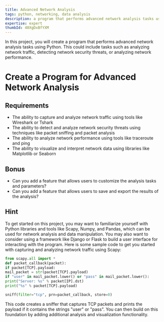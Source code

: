 ```yaml
---
title: Advanced Network Analysis
tags: python, networking, data analysis
description: a program that performs advanced network analysis tasks using Python
expertise: expert
thumbId: 40XgDxBfYXM
---
```


In this project, you will create a program that performs advanced network analysis tasks using Python. This could include tasks such as analyzing network traffic, detecting network security threats, or analyzing network performance.

<h1>Create a Program for Advanced Network Analysis</h1>
<h2>Requirements</h2>
<ul>
  <li>
    The ability to capture and analyze network traffic using tools like
    Wireshark or Tshark
  </li>
  <li>
    The ability to detect and analyze network security threats using techniques
    like packet sniffing and packet analysis
  </li>
  <li>
    The ability to analyze network performance using tools like traceroute and
    ping
  </li>
  <li>
    The ability to visualize and interpret network data using libraries like
    Matplotlib or Seaborn
  </li>
</ul>
<h2>Bonus</h2>
<ul>
  <li>
    Can you add a feature that allows users to customize the analysis tasks and
    parameters?
  </li>
  <li>
    Can you add a feature that allows users to save and export the results of
    the analysis?
  </li>
</ul>
<h2>Hint</h2>
<p>
  To get started on this project, you may want to familiarize yourself with
  Python libraries and tools like Scapy, Numpy, and Pandas, which can be used
  for network analysis and data manipulation. You may also want to consider
  using a framework like Django or Flask to build a user interface for
  interacting with the program. Here is some sample code to get you started with
  capturing and analyzing network traffic using Scapy:
</p>

```python
from scapy.all import *
def packet_callback(packet):
if packet[TCP].payload:
mail_packet = str(packet[TCP].payload)
if "user" in mail_packet.lower() or "pass" in mail_packet.lower():
print("Server: %s" % packet[IP].dst)
print("%s" % packet[TCP].payload)

sniff(filter="tcp", prn=packet_callback, store=0)

```

<p>
  This code creates a sniffer that captures TCP packets and prints the payload
  if it contains the strings "user" or "pass". You can then build on this
  foundation by adding additional analysis and visualization functionality.
</p>
